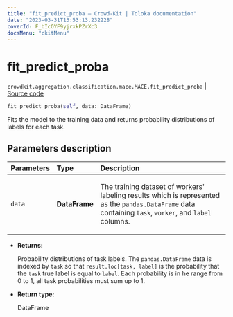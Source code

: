 ```yaml
---
title: "fit_predict_proba — Crowd-Kit | Toloka documentation"
date: "2023-03-31T13:53:13.232228"
coverId: F_bIcOYF9yjrxkPZrXc3
docsMenu: "ckitMenu"
---
```


# fit_predict_proba

`crowdkit.aggregation.classification.mace.MACE.fit_predict_proba` | [Source code](https://github.com/Toloka/crowd-kit/blob/v1.2.1/crowdkit/aggregation/classification/mace.py#L251)

```python
fit_predict_proba(self, data: DataFrame)
```

Fits the model to the training data and returns probability distributions of labels for each task.

## Parameters description

| Parameters | Type | Description |
| :----------| :----| :-----------|
`data`|**DataFrame**|<p>The training dataset of workers' labeling results which is represented as the `pandas.DataFrame` data containing `task`, `worker`, and `label` columns.</p>

* **Returns:**

  Probability distributions of task labels.
The `pandas.DataFrame` data is indexed by `task` so that `result.loc[task, label]` is the probability that the `task` true label is equal to `label`.
Each probability is in he range from 0 to 1, all task probabilities must sum up to 1.

* **Return type:**

  DataFrame